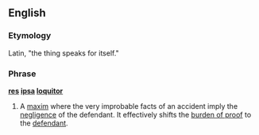 ==English==

===Etymology===
Latin, "the thing speaks for itself."

===Phrase===
{{wikipedia}}
'''[[res]] [[ipsa]] [[loquitor]]'''

# {{law}} A [[maxim]] where the very improbable facts of an accident imply the [[negligence]] of the defendant.  It effectively shifts the [[burden of proof]] to the [[defendant]].